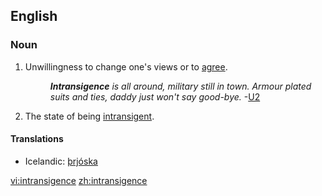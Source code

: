 ==English==

===Noun===
{{en-noun}}

# Unwillingness to change one's views or to [[agree]].
#:'''''Intransigence''' is all around, military still in town.  Armour plated suits and ties, daddy just won't say good-bye.''  -[[w:U2 (band)|U2]]
# The state of being [[intransigent]].

====Translations====
*Icelandic: [[þrjóska]] {{f}}

[[vi:intransigence]]
[[zh:intransigence]]